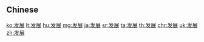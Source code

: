 {{also|発展|發展}}
==Chinese==
{{zh-see|發展}}

[[ko:发展]]
[[lt:发展]]
[[hu:发展]]
[[mg:发展]]
[[ja:发展]]
[[sr:发展]]
[[ta:发展]]
[[th:发展]]
[[chr:发展]]
[[uk:发展]]
[[zh:发展]]